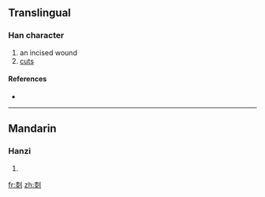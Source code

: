 ==Translingual==

===Han character===
{{Han char|rn=18|rad=刀|as=11|sn=13|four=|canj=木水中弓 (DELN)}}

# an incised wound
# [[cuts]]

====References====
* {{Han ref|kx=0143.160|hdz=10353.010|uh=34FC|ud=13564}}

----

==Mandarin==

===Hanzi===
{{cmn-hanzi|pin=[[chì]] ([[chi4]]), [[chòng]] ([[chong4]])|wg=ch'ih<sup>4</sup>, ch'ung<sup>4</sup>}}

# {{defn|Mandarin|sort=刀11}}

[[fr:㓼]]
[[zh:㓼]]